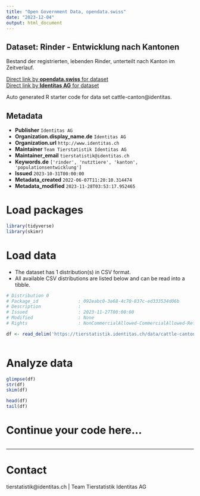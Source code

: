 ```yaml
---
title: "Open Government Data, opendata.swiss"
date: "2023-12-04"
output: html_document
---
```


## Dataset: Rinder - Entwicklung nach Kantonen

Bestand der registrierten, lebenden Rinder, unterteilt nach Kanton im Zeitverlauf.

[Direct link by **opendata.swiss** for dataset](https://opendata.swiss/de/dataset/rinder-entwicklung-nach-kantonen)<br>
[Direct link by **Identitas AG** for dataset](https://tierstatistik.identitas.ch/)

Auto generated R starter code for data set cattle-canton@identitas.

## Metadata

- **Publisher** `Identitas AG`
- **Organization.display_name.de** `Identitas AG`
- **Organization.url** `http://www.identitas.ch`
- **Maintainer** `Team Tierstatistik Identitas AG`
- **Maintainer_email** `tierstatistik@identitas.ch`
- **Keywords.de** `['rinder', 'nutztiere', 'kanton', 'populationsentwicklung']`
- **Issued** `2023-10-31T00:00:00`
- **Metadata_created** `2022-06-07T11:20:10.314474`
- **Metadata_modified** `2023-11-28T03:53:17.952465`


# Load packages

```r

library(tidyverse)
library(skimr)

```

# Load data

-   The dataset has 1 distribution(s) in CSV format.
-   All available CSV distributions are listed below and can be read into a tibble.

```r

# Distribution 0
# Package_id               : 092eabc0-3e68-4c70-837c-ed333534d06b
# Description              : 
# Issued                   : 2023-11-27T00:00:00
# Modified                 : None
# Rights                   : NonCommercialAllowed-CommercialAllowed-ReferenceRequired

df <- read_delim('https://tierstatistik.identitas.ch/data/cattle-canton.csv')



```

# Analyze data

```r

glimpse(df)
str(df)
skim(df)

head(df)
tail(df)

```

# Continue your code here...

```r

```

------------------------------------------------------------------------

# Contact

tierstatistik@identitas.ch | Team Tierstatistik Identitas AG
